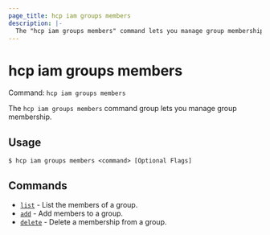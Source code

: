 ```yaml
---
page_title: hcp iam groups members
description: |-
  The "hcp iam groups members" command lets you manage group membership.
---
```


# hcp iam groups members

Command: `hcp iam groups members` 

The `hcp iam groups members` command group lets you manage group membership.

## Usage

```shell-session
$ hcp iam groups members <command> [Optional Flags]
```

## Commands

- [`list`](/hcp/docs/cli/commands/iam/groups/members/list) - List the members of a group.
- [`add`](/hcp/docs/cli/commands/iam/groups/members/add) - Add members to a group.
- [`delete`](/hcp/docs/cli/commands/iam/groups/members/delete) - Delete a membership from a group.

